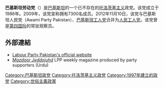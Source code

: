{{Infobox political party
|name               =巴基斯坦勞動黨
|native_name        = لیبر پارٹی پاکستان
|lang1              = 
|name_lang1         = 
|lang2              = 
|name_lang2         = 
|lang3              = 
|name_lang3         = 
|lang4              = 
|name_lang4         = 
|logo               =[[File:Red_star.svg|130px]]
|colorcode          =#FE2712
|leader             = 
|chairman           = <!-- or chairperson, but not both -->
|chairperson        = <!-- or chairman, but not both -->
|president          = 
|secretary_general  =納西爾·沙阿
|spokesperson       =法魯克·塔里克
|founder            = 
|leader1_title      =勞工部秘書
|leader1_name       =納西爾·曼索爾
|leader2_title      =婦女部秘書
|leader2_name       =納茲勒·傑得
|leader3_title      =青年部秘書
|leader3_name       =尼薩爾·拉嘎力
|leader4_title      =農民部秘書
|leader4_name       =哈基姆·巴哈杜·汗
|leader5_title      = 
|leader5_name       = 
|slogan             = 
|founded            =1986年
|dissolved          = {{End date|2012|11|10}}
|merger             = 
|split              = 
|predecessor        = 
|merged             = 
|successor          = 
|headquarters       =
|newspaper          = 
|paramilitary_wing  = 
|student_wing       = 
|youth_wing         = 
|wing1_title        = 
|wing1              = 
|wing2_title        = 
|wing2              = 
|wing3_title        = 
|wing3              = 
|membership_year    = 
|membership         = 
|ideology           =[[社会主义|社会主义]]<br>[[马克思主义|马克思主义]]<br>[[托洛茨基主义|托洛茨基主义]]
|position=[[左翼|左翼]]至[[极左翼|极左翼]] 
|national           = 
|international      = 
|european           = 
|europarl           = 
|colors             ={{color box|#FE2712}} [[红色|红色]]
|blank1_title       = 
|blank1             = 
|blank2_title       = 
|blank2             = 
|blank3_title       = 
|blank3             = 
|seats1_title       = 
|seats1             = <!-- {{Infobox political party/seats|seats_won|total_seats|hex=#ff0000}} -->
|seats2_title       = 
|seats2             = 
|seats3_title       = 
|seats3             = 
|seats4_title       = 
|seats4             = 
|symbol             =[[File:Red_star.svg|120px]] 
|flag               =[[File:Red_flag_II.svg|150px]] 
|website            = 
|state              = <!-- or country -->
|country            = 巴基斯坦
|country_dab1       = 
|parties_dab1       = 
|elections_dab1     = 
|country2           = 
|country_dab2       = 
|parties_dab2       = 
|elections_dab2     = 
|footnotes          =
}}

'''巴基斯坦劳动党'''（{{lang-ur|لیبر پارٹی پاکستان}}）是[[巴基斯坦|巴基斯坦]]的一个已不存在的[[托洛茨基主义|托洛茨基主义]]政党。该党成立于1986年。2009年，该党宣称拥有7300名成员。2012年11月10日，该党与巴基斯坦人民党（Awami Party Pakistan）、[[巴基斯坦工人党|巴基斯坦工人党]]合并为[[人民工人党|人民工人党]]。该党曾是[[第四国际|第四国际]]的常驻观察员。

==外部連結==
*[http://www.laborpakistan.org/ Labour Party Pakistan's official website] {{Wayback|url=http://www.laborpakistan.org/ |date=20210201120815 }}
*[http://www.jeddojuhd.com/ ''Mazdoor Jeddojuhd''] {{Wayback|url=http://www.jeddojuhd.com/ |date=20210125115738 }} LPP weekly magazine produced by party supporters (Urdu)

[[Category:巴基斯坦政党|Category:巴基斯坦政党]]
[[Category:托洛茨基主义政党|Category:托洛茨基主义政党]]
[[Category:1997年建立的政党|Category:1997年建立的政党]]
[[Category:世俗主義政黨|Category:世俗主義政黨]]